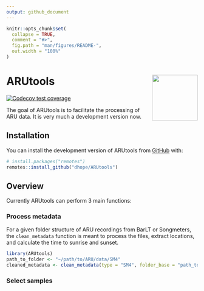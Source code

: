 ```yaml
---
output: github_document
---
```


<!-- README.md is generated from README.Rmd. Please edit that file -->

```r
knitr::opts_chunk$set(
  collapse = TRUE,
  comment = "#>",
  fig.path = "man/figures/README-",
  out.width = "100%"
)
```

# ARUtools <img src="inst/figures/ARUtools.png" align="right" width="120" />

<!-- badges: start -->
[![Codecov test coverage](https://codecov.io/gh/dhope/ARUtools/branch/main/graph/badge.svg)](https://app.codecov.io/gh/dhope/ARUtools?branch=main)
<!-- badges: end -->

The goal of ARUtools is to facilitate the processing of ARU data. It is very much a development version now.

## Installation

You can install the development version of ARUtools from [GitHub](https://github.com/) with:

``` r
# install.packages("remotes")
remotes::install_github("dhope/ARUtools")
```

## Overview

Currently ARUtools can perform 3 main functions:

### Process metadata

For a given folder structure of ARU recordings from BarLT or Songmeters, the `clean_metadata` function is meant to process the files, extract locations, and calculate the time to sunrise and sunset.

```r
library(ARUtools)
path_to_folder <- "~/path/to/ARU/data/SM4"
cleaned_metadata <- clean_metadata(type = "SM4", folder_base = "path_to_folder")

```

### Select samples


